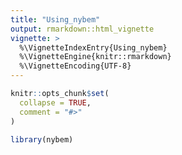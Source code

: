 ```yaml
---
title: "Using_nybem"
output: rmarkdown::html_vignette
vignette: >
  %\VignetteIndexEntry{Using_nybem}
  %\VignetteEngine{knitr::rmarkdown}
  %\VignetteEncoding{UTF-8}
---
```


```r
knitr::opts_chunk$set(
  collapse = TRUE,
  comment = "#>"
)
```

```r
library(nybem)
```
